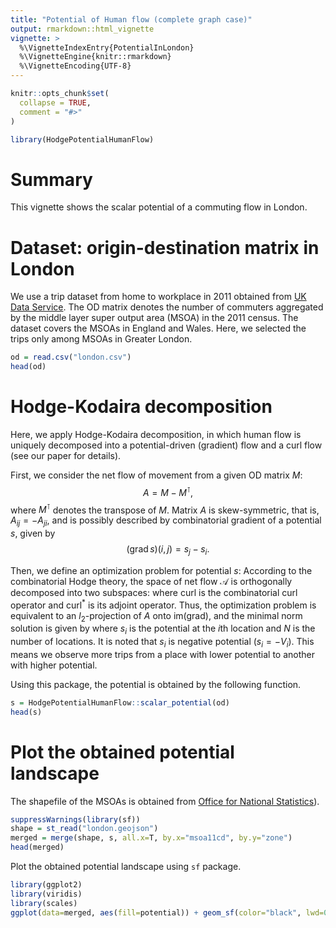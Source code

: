 ```yaml
---
title: "Potential of Human flow (complete graph case)"
output: rmarkdown::html_vignette
vignette: >
  %\VignetteIndexEntry{PotentialInLondon}
  %\VignetteEngine{knitr::rmarkdown}
  %\VignetteEncoding{UTF-8}
---
```


```r
knitr::opts_chunk$set(
  collapse = TRUE,
  comment = "#>"
)
```

```r
library(HodgePotentialHumanFlow)
```

# Summary
This vignette shows the scalar potential of a commuting flow in London.

# Dataset: origin-destination matrix in London
We use a trip dataset from home to workplace in 2011 obtained from [UK Data Service](http://www.nomisweb.co.uk/census/2011/wu03EW).
The OD matrix denotes the number of commuters aggregated by the middle layer super output area (MSOA) in the 2011 census.
The dataset covers the MSOAs in England and Wales.
Here, we selected the trips only among MSOAs in Greater London.
```r
od = read.csv("london.csv") 
head(od)
```

# Hodge-Kodaira decomposition
Here, we apply Hodge-Kodaira decomposition, in which human flow is uniquely decomposed into a potential-driven (gradient) flow and a curl flow (see our paper for details).

First, we consider the net flow of movement from a given  OD matrix $M$:
$$
  A = M - M^{\intercal}, \label{eq:netflow}
$$
where $M^{\intercal}$ denotes the transpose of $M$.
Matrix $A$ is skew-symmetric, that is, $A_{ij} = - A_{ji}$,
and is possibly described by combinatorial gradient of a potential $s$, given by
$$
  (\text{grad}\, s)(i, j) =  s_j-s_i.
$$

Then, we define an optimization problem for potential $s$:
\begin{equation}
  \min_s  \lVert   \text{grad}\ s - A \rVert_2 = \min_s \left[ \sum_{i,j} \left[ (s_j - s_i) - A_{ij} \right]^2 \right]. \label{eq:optimization_problem}
\end{equation}
According to the combinatorial Hodge theory, the space of net flow $\mathcal{A}$ is orthogonally decomposed into two subspaces:
\begin{equation} 
  \mathcal{A}  = \text{im}(\text{grad})  \oplus \text{im}(\text{curl}^*),
\end{equation}
where $\text{curl}$ is the combinatorial curl operator and $\text{curl}^*$ is its adjoint operator.
Thus, the optimization problem is equivalent to an $l_2$-projection of $A$ onto im(grad),
and the minimal norm solution is given by
\begin{equation}
  s_i = -\frac{1}{N} \text{div} A = - \frac{1}{N} \sum_{j=1}^N A_{ij}, \label{eq:potential}
\end{equation}
where $s_i$ is the potential at the $i$th location and $N$ is the number of locations. 
It is noted that $s_i$ is negative potential ($s_i=-V_i$).
This means we observe more trips from a place with lower potential to another with higher potential.

Using this package, the potential is obtained by the following function.
```r
s = HodgePotentialHumanFlow::scalar_potential(od)
head(s)
```

# Plot the obtained potential landscape 
The shapefile of the MSOAs is obtained from [Office for National Statistics](https://data.gov.uk/dataset/2cf1f346-2f74-4c06-bd4b-30d7e4df5ae7/middle-layer-super-output-area-msoa-boundaries)).

```r
suppressWarnings(library(sf))
shape = st_read("london.geojson") 
merged = merge(shape, s, all.x=T, by.x="msoa11cd", by.y="zone")
head(merged)
```

Plot the obtained potential landscape using ```sf``` package.
```r
library(ggplot2)
library(viridis)
library(scales)
ggplot(data=merged, aes(fill=potential)) + geom_sf(color="black", lwd=0.2)  + scale_fill_viridis_c(option="viridis", trans=modulus_trans(0)) + theme_bw() + theme(axis.title = element_blank(), axis.ticks = element_blank(), axis.text = element_blank(),panel.grid.major = element_line(colour = "transparent"))
```

